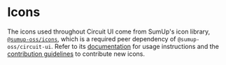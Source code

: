 
<Meta title="Features/Icons" />

# Icons

<Intro>

The icons used throughout Circuit UI come from SumUp's icon library, [`@sumup-oss/icons`](Packages/icons/Docs), which is a required peer dependency of `@sumup-oss/circuit-ui`. Refer to its [documentation](Packages/icons/Docs) for usage instructions and the [contribution guidelines](Contributing/Contributing-Icons/Docs) to contribute new icons.

</Intro>

